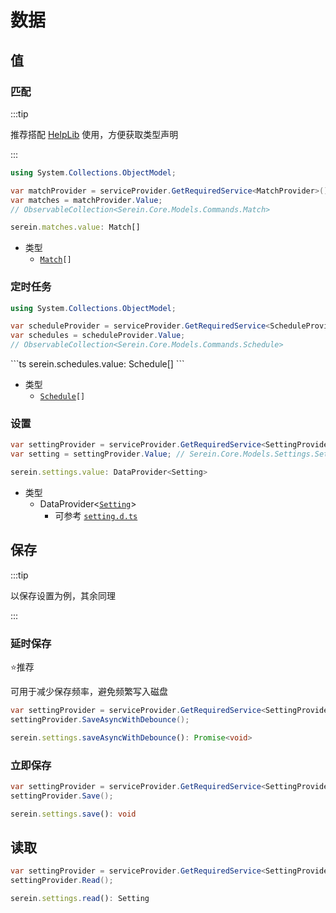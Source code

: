 # 数据

## 值

### 匹配

:::tip

推荐搭配 [HelpLib](../js/#开发助手) 使用，方便获取类型声明

:::

<Tabs groupId="lang">

<TabItem value="cs" label="C#" >

```cs
using System.Collections.ObjectModel;

var matchProvider = serviceProvider.GetRequiredService<MatchProvider>();
var matches = matchProvider.Value;
// ObservableCollection<Serein.Core.Models.Commands.Match>
```

</TabItem>

<TabItem value="js" label="JavaScript" >

```ts
serein.matches.value: Match[]
```

- 类型
  - <code><a href='https://github.com/SereinDev/Serein/blob/main/src/Serein.Core/Models/Commands/Match.cs' target='_blank' className='underline-links'>Match</a>[]</code>

</TabItem>

</Tabs>

### 定时任务

<Tabs groupId="lang">

<TabItem value="cs" label="C#" >

```cs
using System.Collections.ObjectModel;

var scheduleProvider = serviceProvider.GetRequiredService<ScheduleProvider>();
var schedules = scheduleProvider.Value;
// ObservableCollection<Serein.Core.Models.Commands.Schedule>
```

</TabItem>

<TabItem value="js" label="JavaScript" >
```ts
serein.schedules.value: Schedule[]
```

- 类型
  - <code><a href='https://github.com/SereinDev/Serein/blob/main/src/Serein.Core/Models/Commands/Schedule.cs' target='_blank' className='underline-links'>Schedule</a>[]</code>

</TabItem>

</Tabs>

### 设置

<Tabs groupId="lang">

<TabItem value="cs" label="C#" >

```cs
var settingProvider = serviceProvider.GetRequiredService<SettingProvider>();
var setting = settingProvider.Value; // Serein.Core.Models.Settings.Setting
```

</TabItem>

<TabItem value="js" label="JavaScript" >

```ts
serein.settings.value: DataProvider<Setting>
```

- 类型
  - DataProvider\<[`Setting`](https://github.com/SereinDev/Serein/blob/main/src/Serein.Core/Models/Settings/Setting.cs)>
    - 可参考 [`setting.d.ts`](https://github.com/SereinDev/HelperLib/blob/main/src/setting.d.ts)

</TabItem>

</Tabs>

## 保存

:::tip

以保存设置为例，其余同理

:::

### 延时保存

<Badge color="warning">⭐推荐</Badge>

可用于减少保存频率，避免频繁写入磁盘

<Tabs groupId="lang">

<TabItem value="cs" label="C#" >

```cs
var settingProvider = serviceProvider.GetRequiredService<SettingProvider>();
settingProvider.SaveAsyncWithDebounce();
```

</TabItem>

<TabItem value="js" label="JavaScript" >

```ts
serein.settings.saveAsyncWithDebounce(): Promise<void>
```

</TabItem>

</Tabs>

### 立即保存

<Tabs groupId="lang">

<TabItem value="cs" label="C#" >

```cs
var settingProvider = serviceProvider.GetRequiredService<SettingProvider>();
settingProvider.Save();
```

</TabItem>

<TabItem value="js" label="JavaScript" >

```ts
serein.settings.save(): void
```

</TabItem>

</Tabs>

## 读取

<Tabs groupId="lang">

<TabItem value="cs" label="C#" >

```cs
var settingProvider = serviceProvider.GetRequiredService<SettingProvider>();
settingProvider.Read();
```

</TabItem>

<TabItem value="js" label="JavaScript" >

```ts
serein.settings.read(): Setting
```

</TabItem>

</Tabs>
